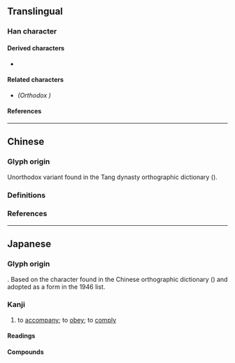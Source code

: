 {{also|從|征}}
{{character info}}
==Translingual==
{{Han simplified forms|從|従|从}}

===Han character===
{{Han char|rn=60|rad=彳|as=07|sn=10|four=28281|canj=HOTYO|ids=⿰彳⿱䒑龰}}

====Derived characters====
* {{l|mul|[[𫞋]], [[縦]], [[𧱷]], [[𮜀]], [[𭞁]], [[𮋹]]}}

====Related characters====
* {{l|mul|從}} ''(Orthodox {{w|Traditional Chinese|traditional form}})''

====References====
{{Han ref|kx=0367.271|dkj=10133|dj=0691.130|hdz=20826.040|uh=5F93}}

----

==Chinese==

===Glyph origin===
Unorthodox variant {{Han simp|從|f=从|t=䒑|nocap=y}} found in the Tang dynasty orthographic dictionary {{w|Ganlu Zishu}} ({{w2|zh|干祿字書}}).

===Definitions===
{{zh-see|從}}

===References===
{{R:twedu|A01293-003#18}}

----

==Japanese==
{{ja-kanji forms|従|從}}

===Glyph origin===
{{Han simp|從|f=从|t=䒑}}. Based on the character found in the Chinese orthographic dictionary {{w|Ganlu Zishu}} ({{w2|ja|干祿字書}})<!-- Refer http://dict.variants.moe.edu.tw/variants/rbt/word_attribute.rbt?quote_code=QTAxMjkzLTAwMw#18 --> and adopted as a {{w|shinjitai}} form in the 1946 {{w|Tōyō kanji}} list.

===Kanji===
{{ja-kanji|grade=6|rs=彳07|kyu=從}}

# to [[accompany]]; to [[obey]]; to [[comply]]

====Readings====
{{ja-readings
|goon=しゅ, じゅ, じゅう
|kanon=しょう
|kanyoon=じゅう
|kun=したが-う, したが-える, より
|nanori=つぐ
}}

====Compounds====
{{der2|ja
|{{ja-r|従兄弟|いとこ}}: {{l|en|male}} {{l|en|cousin}}
|{{ja-r|従姉妹|いとこ}}: {{l|en|female}} {{l|en|cousin}}
|{{ja-r|臣%従|しん%じゅう}}: {{l|en|vassalage}}
|{{ja-r|従%業|じゅう%ぎょう}}: {{l|en|employment}}
|{{ja-r|従%軍|じゅう%ぐん}}: {{l|en|war}} {{l|en|campaign}}; {{l|en|military}} {{l|en|service}}
|{{ja-r|従%者|じゅう%しゃ}}: {{l|en|attendant}}; {{l|en|servant}}; {{l|en|follower}}
|{{ja-r|従%事|じゅう%じ}}: {{l|en|engagement}}
|{{ja-r|主%従|しゅう%じゅう}}: {{l|en|master}} and {{l|en|servant}}; {{l|en|employer}} and {{l|en|employee}}
|{{ja-r|従%順|じゅう%じゅん}}: {{l|en|obedient}}; {{l|en|submissive}}; {{l|en|docile}}
|{{ja-r|従%前|じゅう%ぜん}}; {{l|en|previous}}; {{l|en|former}}
|{{ja-r|従%属|じゅう%ぞく}}; {{l|en|subordination}}; {{l|en|dependency}}
|{{ja-r|従%僕|じゅう%ぼく}}: {{l|en|male}} {{l|en|attendant}} {{l|en|servant}}
|{{ja-r|従%来|じゅう%らい}}: {{l|en|until}} {{l|en|now}}; {{l|en|conventional}}; {{l|en|existing}}
|{{ja-r|追%従|つい%しょう}}: {{l|en|flattery}}
|{{ja-r|服%従|ふく%じゅう}}: {{l|en|obedience}}; {{l|en|submission}}
|{{ja-r|盲%従|もう%じゅう}}: {{l|en|blind}} {{l|en|obedience}}
|{{ja-r|隷%従|れい%じゅう}}: {{l|en|slavery}}
}}